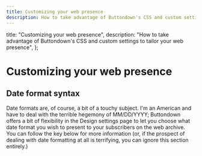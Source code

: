 ```yaml
---
title: Customizing your web presence
description: How to take advantage of Buttondown's CSS and custom settings to tailor your web presence
---
```



  title: "Customizing your web presence",
  description:
    "How to take advantage of Buttondown's CSS and custom settings to tailor your web presence",
};

# Customizing your web presence

## Date format syntax

Date formats are, of course, a bit of a touchy subject. I'm an American and have to deal with the terrible hegemony of MM/DD/YYYY;
Buttondown offers a bit of flexibility in the Design settings page to let you choose what date format you wish to present to your
subscribers on the web archive. You can follow the key below for more information (or, if the prospect of dealing with date formatting at all
is terrifying, you can ignore this section entirely.)

<Table
  columns={[
    {
      title: "Input",
      key: "input",
    },
    {
      title: "Example",
      key: "example",
    },
    {
      title: "Description",
      key: "description",
    },
  ]}
  content={[
    {
      input: "YYYY",
      example: 2014,
      description: "4 or 2 digit year",
    },
    {
      input: "YY",
      example: 14,
      description: "2 digit year",
    },
    {
      input: "Y",
      example: -25,
      description: "Year with any number of digits and sign",
    },
    {
      input: "Q",
      example: "1..4",
      description: "Quarter of year. Sets month to first month in quarter.",
    },
    {
      input: "M MM",
      example: "1..12",
      description: "Month number",
    },
    {
      input: "MMM MMMM",
      example: "Jan..December",
      description: "Month name in locale",
    },
    {
      input: "D DD",
      example: "1..31",
      description: "Day of month",
    },
    {
      input: "Do",
      example: "1st..31st",
      description: "Day of month with ordinal",
    },
    {
      input: "DDD DDDD",
      example: "1..365",
      description: "Day of year",
    },
    {
      input: "X",
      example: "1410715640.579",
      description: "Unix timestamp",
    },
    {
      input: "x",
      example: "1410715640579",
      description: "Unix ms timestamp",
    },
    {
      input: "H HH",
      example: "0..23",
      description: "Hours (24 hour time)",
    },
    {
      input: "h hh",
      example: "1..12",
      description: "Hours (12 hour time)",
    },
    {
      input: "k kk",
      example: "1..24",
      description: "Hours (24 hour time with 1-index)",
    },
    {
      input: "a A",
      example: "am pm",
      description: "Post or ante meridiem",
    },
    {
      input: "m mm",
      example: "0..59",
      description: "minutes",
    },
    {
      input: "s ss",
      example: "0..59",
      description: "seconds",
    },
    {
      input: "S SS SSS",
      example: "0..999",
      description: "fractional seconds",
    },
    {
      input: "Z ZZ",
      example: "+12:00",
      description: "UTC Offset",
    },
  ]}
/>

